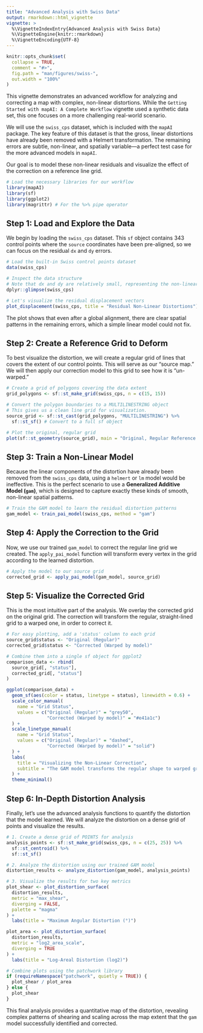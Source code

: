 ```yaml
---
title: "Advanced Analysis with Swiss Data"
output: rmarkdown::html_vignette
vignette: >
  %\VignetteIndexEntry{Advanced Analysis with Swiss Data}
  %\VignetteEngine{knitr::rmarkdown}
  %\VignetteEncoding{UTF-8}
---
```


```r
knitr::opts_chunk$set(
  collapse = TRUE,
  comment = "#>",
  fig.path = "man/figures/swiss-",
  out.width = "100%"
)
```

This vignette demonstrates an advanced workflow for analyzing and correcting a map with complex, non-linear distortions. While the `Getting Started with mapAI: A Complete Workflow` vignette used a synthetic data set, this one focuses on a more challenging real-world scenario.

We will use the `swiss_cps` dataset, which is included with the `mapAI` package. The key feature of this dataset is that the gross, linear distortions have already been removed with a Helmert transformation. The remaining errors are subtle, non-linear, and spatially variable—a perfect test case for the more advanced models in `mapAI`.

Our goal is to model these non-linear residuals and visualize the effect of the correction on a reference line grid.

```r
# Load the necessary libraries for our workflow
library(mapAI)
library(sf)
library(ggplot2)
library(magrittr) # For the %>% pipe operator
```

## Step 1: Load and Explore the Data

We begin by loading the `swiss_cps` dataset. This `sf` object contains 343 control points where the `source` coordinates have been pre-aligned, so we can focus on the residual `dx` and `dy` errors.

```r
# Load the built-in Swiss control points dataset
data(swiss_cps)

# Inspect the data structure
# Note that dx and dy are relatively small, representing the non-linear errors.
dplyr::glimpse(swiss_cps)

# Let's visualize the residual displacement vectors
plot_displacement(swiss_cps, title = "Residual Non-Linear Distortions")
```
The plot shows that even after a global alignment, there are clear spatial patterns in the remaining errors, which a simple linear model could not fix.

## Step 2: Create a Reference Grid to Deform

To best visualize the distortion, we will create a regular grid of lines that covers the extent of our control points. This will serve as our "source map." We will then apply our correction model to this grid to see how it is "un-warped."

```r
# Create a grid of polygons covering the data extent
grid_polygons <- sf::st_make_grid(swiss_cps, n = c(15, 15))

# Convert the polygon boundaries to a MULTILINESTRING object
# This gives us a clean line grid for visualization.
source_grid <- sf::st_cast(grid_polygons, "MULTILINESTRING") %>%
  sf::st_sf() # Convert to a full sf object

# Plot the original, regular grid
plot(sf::st_geometry(source_grid), main = "Original, Regular Reference Grid")
```

## Step 3: Train a Non-Linear Model

Because the linear components of the distortion have already been removed from the `swiss_cps` data, using a `helmert` or `lm` model would be ineffective. This is the perfect scenario to use a **Generalized Additive Model (`gam`)**, which is designed to capture exactly these kinds of smooth, non-linear spatial patterns.

```r
# Train the GAM model to learn the residual distortion patterns
gam_model <- train_pai_model(swiss_cps, method = "gam")
```

## Step 4: Apply the Correction to the Grid

Now, we use our trained `gam_model` to correct the regular line grid we created. The `apply_pai_model` function will transform every vertex in the grid according to the learned distortion.

```r
# Apply the model to our source grid
corrected_grid <- apply_pai_model(gam_model, source_grid)
```

## Step 5: Visualize the Corrected Grid

This is the most intuitive part of the analysis. We overlay the corrected grid on the original grid. The correction will transform the regular, straight-lined grid to a warped one, in order to correct it. 

```r
# For easy plotting, add a 'status' column to each grid
source_grid$status <- "Original (Regular)"
corrected_grid$status <- "Corrected (Warped by model)"

# Combine them into a single sf object for ggplot2
comparison_data <- rbind(
  source_grid[, "status"],
  corrected_grid[, "status"]
)

ggplot(comparison_data) +
  geom_sf(aes(color = status, linetype = status), linewidth = 0.6) +
  scale_color_manual(
    name = "Grid Status",
    values = c("Original (Regular)" = "grey50", 
               "Corrected (Warped by model)" = "#e41a1c")
  ) +
  scale_linetype_manual(
    name = "Grid Status",
    values = c("Original (Regular)" = "dashed", 
               "Corrected (Warped by model)" = "solid")
  ) +
  labs(
    title = "Visualizing the Non-Linear Correction",
    subtitle = "The GAM model transforms the regular shape to warped grid"
  ) +
  theme_minimal()
```

## Step 6: In-Depth Distortion Analysis

Finally, let's use the advanced analysis functions to quantify the distortion that the model learned. We will analyze the distortion on a dense grid of points and visualize the results.

```r
# 1. Create a dense grid of POINTS for analysis
analysis_points <- sf::st_make_grid(swiss_cps, n = c(25, 25)) %>%
  sf::st_centroid() %>%
  sf::st_sf()

# 2. Analyze the distortion using our trained GAM model
distortion_results <- analyze_distortion(gam_model, analysis_points)

# 3. Visualize the results for two key metrics
plot_shear <- plot_distortion_surface(
  distortion_results,
  metric = "max_shear",
  diverging = FALSE,
  palette = "magma"
) +
  labs(title = "Maximum Angular Distortion (°)")

plot_area <- plot_distortion_surface(
  distortion_results,
  metric = "log2_area_scale",
  diverging = TRUE
) +
  labs(title = "Log-Areal Distortion (log2)")

# Combine plots using the patchwork library
if (requireNamespace("patchwork", quietly = TRUE)) {
  plot_shear / plot_area
} else {
  plot_shear
}
```

This final analysis provides a quantitative map of the distortion, revealing complex patterns of shearing and scaling across the map extent that the `gam` model successfully identified and corrected.
